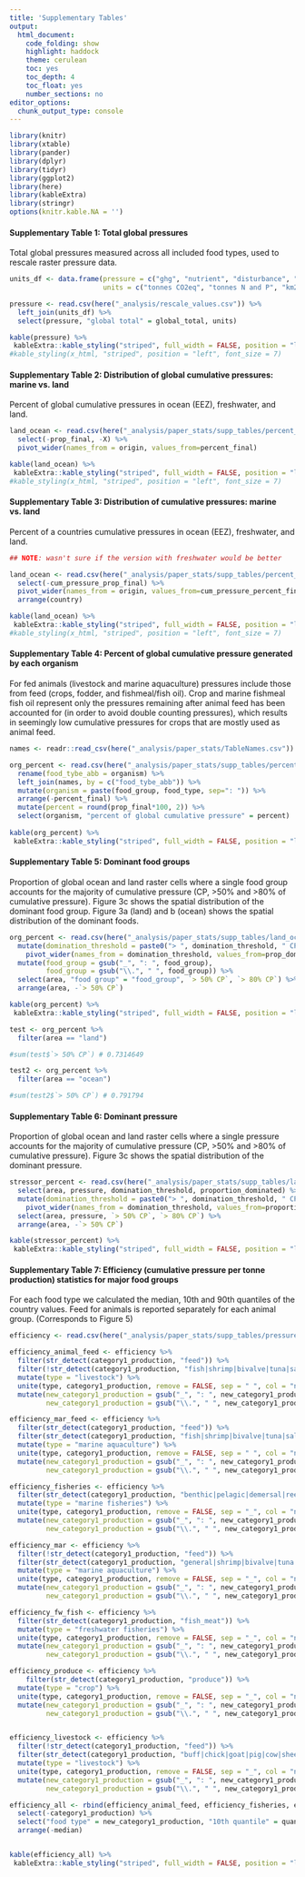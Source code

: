 ```yaml
---
title: 'Supplementary Tables'
output:
  html_document:
    code_folding: show
    highlight: haddock
    theme: cerulean
    toc: yes
    toc_depth: 4
    toc_float: yes
    number_sections: no
editor_options: 
  chunk_output_type: console
---
```



```r

library(knitr)
library(xtable)
library(pander)
library(dplyr)
library(tidyr)
library(ggplot2)
library(here)
library(kableExtra)
library(stringr)
options(knitr.kable.NA = '')

```

#### Supplementary Table 1: Total global pressures
Total global pressures measured across all included food types, used to rescale raster pressure data.

```r

units_df <- data.frame(pressure = c("ghg", "nutrient", "disturbance", "water"),
                       units = c("tonnes CO2eq", "tonnes N and P", "km2eq", "m3"))

pressure <- read.csv(here("_analysis/rescale_values.csv")) %>%
  left_join(units_df) %>%
  select(pressure, "global total" = global_total, units)

kable(pressure) %>%
 kableExtra::kable_styling("striped", full_width = FALSE, position = "left")
#kable_styling(x_html, "striped", position = "left", font_size = 7)

```

#### Supplementary Table 2: Distribution of global cumulative pressures: marine vs. land
Percent of global cumulative pressures in ocean (EEZ), freshwater, and land.

```r

land_ocean <- read.csv(here("_analysis/paper_stats/supp_tables/percent_cum_pressure_origin.csv")) %>%
  select(-prop_final, -X) %>%
  pivot_wider(names_from = origin, values_from=percent_final)

kable(land_ocean) %>%
 kableExtra::kable_styling("striped", full_width = FALSE, position = "left")
#kable_styling(x_html, "striped", position = "left", font_size = 7)

```

#### Supplementary Table 3: Distribution of cumulative pressures: marine vs. land
Percent of a countries cumulative pressures in ocean (EEZ), freshwater, and land.

```r

## NOTE: wasn't sure if the version with freshwater would be better

land_ocean <- read.csv(here("_analysis/paper_stats/supp_tables/percent_cum_pressure_country_origin_fw.csv")) %>%
  select(-cum_pressure_prop_final) %>%
  pivot_wider(names_from = origin, values_from=cum_pressure_percent_final) %>%
  arrange(country)

kable(land_ocean) %>%
 kableExtra::kable_styling("striped", full_width = FALSE, position = "left")
#kable_styling(x_html, "striped", position = "left", font_size = 7)

```


#### Supplementary Table 4: Percent of global cumulative pressure generated by each organism
For fed animals (livestock and marine aquaculture) pressures include those from feed (crops, fodder, and fishmeal/fish oil). Crop and marine fishmeal fish oil represent only the pressures remaining after animal feed has been accounted for (in order to avoid double counting pressures), which results in seemingly low cumulative pressures for crops that are mostly used as animal feed. 

```r

names <- readr::read_csv(here("_analysis/paper_stats/TableNames.csv"))

org_percent <- read.csv(here("_analysis/paper_stats/supp_tables/percent_cum_pressure_organism.csv")) %>%
  rename(food_tybe_abb = organism) %>%
  left_join(names, by = c("food_tybe_abb")) %>%
  mutate(organism = paste(food_group, food_type, sep=": ")) %>%
  arrange(-percent_final) %>%
  mutate(percent = round(prop_final*100, 2)) %>%
  select(organism, "percent of global cumulative pressure" = percent) 
  
kable(org_percent) %>%
 kableExtra::kable_styling("striped", full_width = FALSE, position = "left")  

```

#### Supplementary Table 5: Dominant food groups 

Proportion of global ocean and land raster cells where a single food group accounts for the majority of cumulative pressure (CP, >50% and >80% of cumulative pressure).  Figure 3c shows the spatial distribution of the dominant food group. Figure 3a (land) and b (ocean) shows the spatial distribution of the dominant foods. 

```r

org_percent <- read.csv(here("_analysis/paper_stats/supp_tables/land_ocean_food_dominations_props.csv")) %>%
  mutate(domination_threshold = paste0("> ", domination_threshold, " CP")) %>%
    pivot_wider(names_from = domination_threshold, values_from=prop_dom) %>%
  mutate(food_group = gsub("_", ": ", food_group),
         food_group = gsub("\\.", " ", food_group)) %>%
  select(area, "food group" = "food_group", `> 50% CP`, `> 80% CP`) %>%
  arrange(area, -`> 50% CP`)

kable(org_percent) %>%
 kableExtra::kable_styling("striped", full_width = FALSE, position = "left")  

test <- org_percent %>%
  filter(area == "land")

#sum(test$`> 50% CP`) # 0.7314649

test2 <- org_percent %>%
  filter(area == "ocean")

#sum(test2$`> 50% CP`) # 0.791794
```

#### Supplementary Table 6: Dominant pressure 
Proportion of global ocean and land raster cells where a single pressure accounts for the majority of cumulative pressure (CP, >50% and >80% of cumulative pressure).  Figure 3c shows the spatial distribution of the dominant pressure. 

```r

stressor_percent <- read.csv(here("_analysis/paper_stats/supp_tables/land_ocean_pressure_dominations_props.csv")) %>%
  select(area, pressure, domination_threshold, proportion_dominated) %>%
  mutate(domination_threshold = paste0("> ", domination_threshold, " CP")) %>%
    pivot_wider(names_from = domination_threshold, values_from=proportion_dominated) %>%
  select(area, pressure, `> 50% CP`, `> 80% CP`) %>%
  arrange(area, -`> 50% CP`)

kable(stressor_percent) %>%
 kableExtra::kable_styling("striped", full_width = FALSE, position = "left")  

```


#### Supplementary Table 7: Efficiency (cumulative pressure per tonne production) statistics for major food groups 
For each food type we calculated the median, 10th and 90th quantiles of the country values.  Feed for animals is reported separately for each animal group. (Corresponds to Figure 5)
```r

efficiency <- read.csv(here("_analysis/paper_stats/supp_tables/pressure_per_tonne_ranges.csv"))

efficiency_animal_feed <- efficiency %>%
  filter(str_detect(category1_production, "feed")) %>%
  filter(!str_detect(category1_production, "fish|shrimp|bivalve|tuna|salmon|crusta")) %>%
  mutate(type = "livestock") %>%
  unite(type, category1_production, remove = FALSE, sep = " ", col = "new_category1_production") %>%
  mutate(new_category1_production = gsub("_", ": ", new_category1_production),
         new_category1_production = gsub("\\.", " ", new_category1_production))

efficiency_mar_feed <- efficiency %>%
  filter(str_detect(category1_production, "feed")) %>%
  filter(str_detect(category1_production, "fish|shrimp|bivalve|tuna|salmon|crusta")) %>%
  mutate(type = "marine aquaculture") %>%
  unite(type, category1_production, remove = FALSE, sep = " ", col = "new_category1_production") %>%
  mutate(new_category1_production = gsub("_", ": ", new_category1_production),
         new_category1_production = gsub("\\.", " ", new_category1_production))

efficiency_fisheries <- efficiency %>%
  filter(str_detect(category1_production, "benthic|pelagic|demersal|reef|fofm")) %>%
  mutate(type = "marine fisheries") %>%
  unite(type, category1_production, remove = FALSE, sep = "_", col = "new_category1_production") %>%
  mutate(new_category1_production = gsub("_", ": ", new_category1_production),
         new_category1_production = gsub("\\.", " ", new_category1_production))

efficiency_mar <- efficiency %>%
  filter(!str_detect(category1_production, "feed")) %>%
  filter(str_detect(category1_production, "general|shrimp|bivalve|tuna|salmon|crusta")) %>%
  mutate(type = "marine aquaculture") %>%
  unite(type, category1_production, remove = FALSE, sep = "_", col = "new_category1_production") %>%
  mutate(new_category1_production = gsub("_", ": ", new_category1_production),
         new_category1_production = gsub("\\.", " ", new_category1_production))

efficiency_fw_fish <- efficiency %>%
  filter(str_detect(category1_production, "fish_meat")) %>%
  mutate(type = "freshwater fisheries") %>%
  unite(type, category1_production, remove = FALSE, sep = "_", col = "new_category1_production") %>%
  mutate(new_category1_production = gsub("_", ": ", new_category1_production),
         new_category1_production = gsub("\\.", " ", new_category1_production))

efficiency_produce <- efficiency %>%
    filter(str_detect(category1_production, "produce")) %>%
  mutate(type = "crop") %>%
  unite(type, category1_production, remove = FALSE, sep = "_", col = "new_category1_production") %>%
  mutate(new_category1_production = gsub("_", ": ", new_category1_production),
         new_category1_production = gsub("\\.", " ", new_category1_production))


efficiency_livestock <- efficiency %>%
  filter(!str_detect(category1_production, "feed")) %>%
  filter(str_detect(category1_production, "buff|chick|goat|pig|cow|sheep")) %>%
  mutate(type = "livestock") %>%
  unite(type, category1_production, remove = FALSE, sep = "_", col = "new_category1_production") %>%
  mutate(new_category1_production = gsub("_", ": ", new_category1_production),
         new_category1_production = gsub("\\.", " ", new_category1_production))

efficiency_all <- rbind(efficiency_animal_feed, efficiency_fisheries, efficiency_fw_fish, efficiency_livestock, efficiency_mar, efficiency_mar_feed, efficiency_produce) %>%
  select(-category1_production) %>%
  select("food type" = new_category1_production, "10th quantile" = quant_10_ppt, median = median_ppt, "90th quantile"= quant_90_ppt) %>%
  arrange(-median)


kable(efficiency_all) %>%
 kableExtra::kable_styling("striped", full_width = FALSE, position = "left")  


```